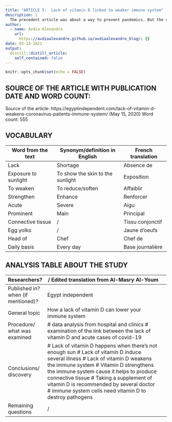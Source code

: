 ```yaml
---
title: "ARTICLE 5:  Lack of vitamin D linked to weaker immune system"
description: |
  The precedent article was about a way to prevent pandemics. But the current situation made me wonder what could strengthen my body in case of an infection. I found out that supplement of vitamin D was the main solution, especially in Belgium where we don’t have that much sunshine.
author:
  - name: Avdia Alexandre
    url:
      https://avdiaalexandre.github.io/avdiaalexandre_blog/: {}
date: 03-13-2021
output:
  distill::distill_article:
    self_contained: false
---
```


```r
knitr::opts_chunk$set(echo = FALSE)
```
## SOURCE OF THE ARTICLE WITH PUBLICATION DATE AND WORD COUNT:
Source of the article: https://egyptindependent.com/lack-of-vitamin-d-weakens-coronavirus-patients-immune-system/ 
(May 15, 2020)
Word count: 555

## VOCABULARY
|     Word   from the text      |     Synonym/definition   in English       |     French   translation    |
|-------------------------------|-------------------------------------------|-----------------------------|
|     Lack                      |     Shortage                              |     Absence de              |
|     Exposure to   sunlight    |     To show the skin to   the sunlight    |     Exposition              |
|     To weaken                 |     To reduce/soften                      |     Affaiblir               |
|     Strengthen                |     Enhance                               |     Renforcer               |
|     Acute                     |     Severe                                |     Aigu                    |
|     Prominent                 |     Main                                  |     Principal               |
|     Connective tissue         |     /                                     |     Tissu conjonctif        |
|     Egg yolks                 |     /                                     |     Jaune d’oeufs           |
|     Head of                   |     Chef                                  |     Chef de                 |
|     Daily basis               |     Every day                             |     Base journalière        |
## ANALYSIS TABLE ABOUT THE STUDY
|     Researchers?                            |     /     Edited translation from Al-Masry Al-Youm                                                                                                                                                                                                                                                                                                                                                     |   |
|---------------------------------------------|--------------------------------------------------------------------------------------------------------------------------------------------------------------------------------------------------------------------------------------------------------------------------------------------------------------------------------------------------------------------------------------------------------|---|
|     Published in? when   (if mentioned)?    |     Egypt independent                                                                                                                                                                                                                                                                                                                                                                                  |   |
|     General topic                           |     How a lack of vitamin D can lower your   immune system                                                                                                                                                                                                                                                                                                                                             |   |
|     Procedure/     what was examined        |           # data analysis from hospital and   clinics # examination of the link between the lack of vitamin D and acute   cases of covid-19                                                                                                                                                                                                                                                            |   |
|     Conclusions/   discovery                |     # Lack of vitamin D happens when there’s not enough sun     # Lack of vitamin D induce several illness     # Lack of vitamin D weakens the immune system     # Vitamin D strengthens the immune system   cause it helps to produce connective tissue      # Taking a supplement of vitamin D is   recommended by several doctor     # immune system cells need vitamin D to   destroy pathogens    |   |
|     Remaining questions                     |     /                                                                                                                                                                                                                                                                                                                                                                                                  |   |
